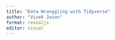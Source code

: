 ```yaml
---
title: "Data Wranggling with Tidyverse"
author: "Vivek Jason"
format: revealjs
editor: visual
---
```

